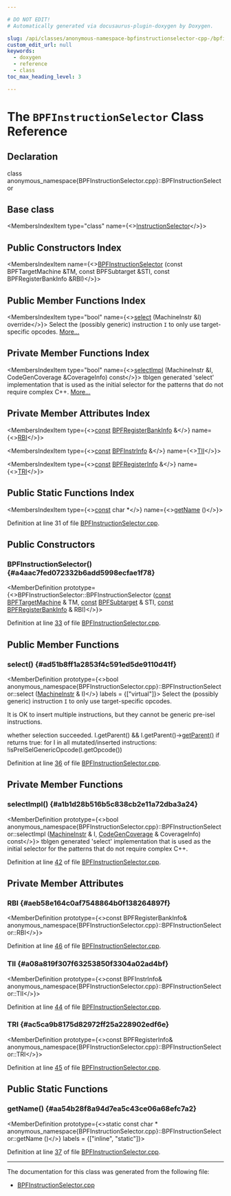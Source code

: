 ```yaml
---

# DO NOT EDIT!
# Automatically generated via docusaurus-plugin-doxygen by Doxygen.

slug: /api/classes/anonymous-namespace-bpfinstructionselector-cpp-/bpfinstructionselector
custom_edit_url: null
keywords:
  - doxygen
  - reference
  - class
toc_max_heading_level: 3

---
```





# The `BPFInstructionSelector` Class Reference

<DoxygenPage pluginConfig={pluginConfig}>



## Declaration

<CodeBlock>class anonymous_namespace{BPFInstructionSelector.cpp}::BPFInstructionSelector</CodeBlock>

## Base class

<MembersIndex>

<MembersIndexItem
  type="class"
  name={<><a href="/docs/api/classes/llvm/instructionselector">InstructionSelector</a></>}>
</MembersIndexItem>

</MembersIndex>

## Public Constructors Index

<MembersIndex>

<MembersIndexItem
  name={<><a href="#a4aac7fed072332b6add5998ecfae1f78">BPFInstructionSelector</a> (const BPFTargetMachine &amp;TM, const BPFSubtarget &amp;STI, const BPFRegisterBankInfo &amp;RBI)</>}>
</MembersIndexItem>

</MembersIndex>

## Public Member Functions Index

<MembersIndex>

<MembersIndexItem
  type="bool"
  name={<><a href="#ad51b8ff1a2853f4c591ed5de9110d41f">select</a> (MachineInstr &amp;I) override</>}>
Select the (possibly generic) instruction <code>I</code> to only use target-specific opcodes. <a href="#ad51b8ff1a2853f4c591ed5de9110d41f">More...</a>
</MembersIndexItem>

</MembersIndex>

## Private Member Functions Index

<MembersIndex>

<MembersIndexItem
  type="bool"
  name={<><a href="#a1b1d28b516b5c838cb2e11a72dba3a24">selectImpl</a> (MachineInstr &amp;I, CodeGenCoverage &amp;CoverageInfo) const</>}>
tblgen generated &#39;select&#39; implementation that is used as the initial selector for the patterns that do not require complex C++. <a href="#a1b1d28b516b5c838cb2e11a72dba3a24">More...</a>
</MembersIndexItem>

</MembersIndex>

## Private Member Attributes Index

<MembersIndex>

<MembersIndexItem
  type={<><a href="/docs/api/files/lib/lib/target/lib/target/aarch64/aarch64promoteconstant-cpp/#a90f8350fecae261c25be85d38b451bff">const</a> <a href="/docs/api/classes/llvm/bpfregisterbankinfo">BPFRegisterBankInfo</a> &amp;</>}
  name={<><a href="#aeb58e164c0af7548864b0f138264897f">RBI</a></>}>
</MembersIndexItem>

<MembersIndexItem
  type={<><a href="/docs/api/files/lib/lib/target/lib/target/aarch64/aarch64promoteconstant-cpp/#a90f8350fecae261c25be85d38b451bff">const</a> <a href="/docs/api/classes/llvm/bpfinstrinfo">BPFInstrInfo</a> &amp;</>}
  name={<><a href="#a08a819f307f63253850f3304a02ad4bf">TII</a></>}>
</MembersIndexItem>

<MembersIndexItem
  type={<><a href="/docs/api/files/lib/lib/target/lib/target/aarch64/aarch64promoteconstant-cpp/#a90f8350fecae261c25be85d38b451bff">const</a> <a href="/docs/api/structs/llvm/bpfregisterinfo">BPFRegisterInfo</a> &amp;</>}
  name={<><a href="#ac5ca9b8175d82972ff25a228902edf6e">TRI</a></>}>
</MembersIndexItem>

</MembersIndex>

## Public Static Functions Index

<MembersIndex>

<MembersIndexItem
  type={<><a href="/docs/api/files/lib/lib/target/lib/target/aarch64/aarch64promoteconstant-cpp/#a90f8350fecae261c25be85d38b451bff">const</a> char &#42;</>}
  name={<><a href="#aa54b28f8a94d7ea5c43ce06a68efc7a2">getName</a> ()</>}>
</MembersIndexItem>

</MembersIndex>


Definition at line 31 of file <a href="/docs/api/files/lib/lib/target/lib/target/bpf/lib/target/bpf/gisel/bpfinstructionselector-cpp">BPFInstructionSelector.cpp</a>.

<SectionDefinition>

## Public Constructors

### BPFInstructionSelector() {#a4aac7fed072332b6add5998ecfae1f78}

<MemberDefinition
  prototype={<>BPFInstructionSelector::BPFInstructionSelector (<a href="/docs/api/files/lib/lib/target/lib/target/aarch64/aarch64promoteconstant-cpp/#a90f8350fecae261c25be85d38b451bff">const</a> <a href="/docs/api/classes/llvm/bpftargetmachine">BPFTargetMachine</a> &amp; TM, <a href="/docs/api/files/lib/lib/target/lib/target/aarch64/aarch64promoteconstant-cpp/#a90f8350fecae261c25be85d38b451bff">const</a> <a href="/docs/api/classes/llvm/bpfsubtarget">BPFSubtarget</a> &amp; STI, <a href="/docs/api/files/lib/lib/target/lib/target/aarch64/aarch64promoteconstant-cpp/#a90f8350fecae261c25be85d38b451bff">const</a> <a href="/docs/api/classes/llvm/bpfregisterbankinfo">BPFRegisterBankInfo</a> &amp; RBI)</>}>

Definition at line <a href="/docs/api/files/lib/lib/target/lib/target/bpf/lib/target/bpf/gisel/bpfinstructionselector-cpp/#l00033">33</a> of file <a href="/docs/api/files/lib/lib/target/lib/target/bpf/lib/target/bpf/gisel/bpfinstructionselector-cpp">BPFInstructionSelector.cpp</a>.
</MemberDefinition>

</SectionDefinition>

<SectionDefinition>

## Public Member Functions

### select() {#ad51b8ff1a2853f4c591ed5de9110d41f}

<MemberDefinition
  prototype={<>bool anonymous&#95;namespace&#123;BPFInstructionSelector.cpp&#125;::BPFInstructionSelector::select (<a href="/docs/api/classes/llvm/machineinstr">MachineInstr</a> &amp; I)</>}
  labels = {["virtual"]}>
Select the (possibly generic) instruction <code>I</code> to only use target-specific opcodes.

It is OK to insert multiple instructions, but they cannot be generic pre-isel instructions.


<SectionUser title="Returns">
whether selection succeeded.
</SectionUser>


<SectionUser title="Precondition">
I.getParent() &amp;&amp; I.getParent()-&gt;<a href="/docs/api/files/lib/lib/analysis/basicaliasanalysis-cpp/#a1b8850f1ed44c12bc3501175a71c251c">getParent()</a>
</SectionUser>


<SectionUser title="Postcondition">
if returns true: for I in all mutated/inserted instructions: !isPreISelGenericOpcode(I.getOpcode())
</SectionUser>

Definition at line <a href="/docs/api/files/lib/lib/target/lib/target/bpf/lib/target/bpf/gisel/bpfinstructionselector-cpp/#l00036">36</a> of file <a href="/docs/api/files/lib/lib/target/lib/target/bpf/lib/target/bpf/gisel/bpfinstructionselector-cpp">BPFInstructionSelector.cpp</a>.
</MemberDefinition>

</SectionDefinition>

<SectionDefinition>

## Private Member Functions

### selectImpl() {#a1b1d28b516b5c838cb2e11a72dba3a24}

<MemberDefinition
  prototype={<>bool anonymous&#95;namespace&#123;BPFInstructionSelector.cpp&#125;::BPFInstructionSelector::selectImpl (<a href="/docs/api/classes/llvm/machineinstr">MachineInstr</a> &amp; I, <a href="/docs/api/classes/llvm/codegencoverage">CodeGenCoverage</a> &amp; CoverageInfo) const</>}>
tblgen generated &#39;select&#39; implementation that is used as the initial selector for the patterns that do not require complex C++.

Definition at line <a href="/docs/api/files/lib/lib/target/lib/target/bpf/lib/target/bpf/gisel/bpfinstructionselector-cpp/#l00042">42</a> of file <a href="/docs/api/files/lib/lib/target/lib/target/bpf/lib/target/bpf/gisel/bpfinstructionselector-cpp">BPFInstructionSelector.cpp</a>.
</MemberDefinition>

</SectionDefinition>

<SectionDefinition>

## Private Member Attributes

### RBI {#aeb58e164c0af7548864b0f138264897f}

<MemberDefinition
  prototype={<>const BPFRegisterBankInfo&amp; anonymous&#95;namespace&#123;BPFInstructionSelector.cpp&#125;::BPFInstructionSelector::RBI</>}>

Definition at line <a href="/docs/api/files/lib/lib/target/lib/target/bpf/lib/target/bpf/gisel/bpfinstructionselector-cpp/#l00046">46</a> of file <a href="/docs/api/files/lib/lib/target/lib/target/bpf/lib/target/bpf/gisel/bpfinstructionselector-cpp">BPFInstructionSelector.cpp</a>.
</MemberDefinition>

### TII {#a08a819f307f63253850f3304a02ad4bf}

<MemberDefinition
  prototype={<>const BPFInstrInfo&amp; anonymous&#95;namespace&#123;BPFInstructionSelector.cpp&#125;::BPFInstructionSelector::TII</>}>

Definition at line <a href="/docs/api/files/lib/lib/target/lib/target/bpf/lib/target/bpf/gisel/bpfinstructionselector-cpp/#l00044">44</a> of file <a href="/docs/api/files/lib/lib/target/lib/target/bpf/lib/target/bpf/gisel/bpfinstructionselector-cpp">BPFInstructionSelector.cpp</a>.
</MemberDefinition>

### TRI {#ac5ca9b8175d82972ff25a228902edf6e}

<MemberDefinition
  prototype={<>const BPFRegisterInfo&amp; anonymous&#95;namespace&#123;BPFInstructionSelector.cpp&#125;::BPFInstructionSelector::TRI</>}>

Definition at line <a href="/docs/api/files/lib/lib/target/lib/target/bpf/lib/target/bpf/gisel/bpfinstructionselector-cpp/#l00045">45</a> of file <a href="/docs/api/files/lib/lib/target/lib/target/bpf/lib/target/bpf/gisel/bpfinstructionselector-cpp">BPFInstructionSelector.cpp</a>.
</MemberDefinition>

</SectionDefinition>

<SectionDefinition>

## Public Static Functions

### getName() {#aa54b28f8a94d7ea5c43ce06a68efc7a2}

<MemberDefinition
  prototype={<>static const char &#42; anonymous&#95;namespace&#123;BPFInstructionSelector.cpp&#125;::BPFInstructionSelector::getName ()</>}
  labels = {["inline", "static"]}>

Definition at line <a href="/docs/api/files/lib/lib/target/lib/target/bpf/lib/target/bpf/gisel/bpfinstructionselector-cpp/#l00037">37</a> of file <a href="/docs/api/files/lib/lib/target/lib/target/bpf/lib/target/bpf/gisel/bpfinstructionselector-cpp">BPFInstructionSelector.cpp</a>.
</MemberDefinition>

</SectionDefinition>

<hr/>

The documentation for this class was generated from the following file:

<ul>
<li><a href="/docs/api/files/lib/lib/target/lib/target/bpf/lib/target/bpf/gisel/bpfinstructionselector-cpp">BPFInstructionSelector.cpp</a></li>
</ul>

</DoxygenPage>
